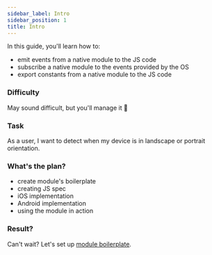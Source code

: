 ```yaml
---
sidebar_label: Intro
sidebar_position: 1
title: Intro
---
```



In this guide, you'll learn how to:

- emit events from a native module to the JS code
- subscribe a native module to the events provided by the OS
- export constants from a native module to the JS code

### Difficulty

May sound difficult, but you'll manage it 🫡

### Task

As a user, I want to detect when my device is in landscape or portrait orientation.

### What's the plan?

- create module's boilerplate
- creating JS spec
- iOS implementation 
- Android implementation
- using the module in action

### Result?

<Result />

Can't wait? Let's set up [module boilerplate](./setup).
